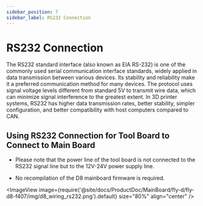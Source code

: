 ```yaml
---
sidebar_position: 7
sidebar_label: RS232 Connection
---
```






# RS232 Connection

The RS232 standard interface (also known as EIA RS-232) is one of the commonly used serial communication interface standards, widely applied in data transmission between various devices. Its stability and reliability make it a preferred communication method for many devices. The protocol uses signal voltage levels different from standard 5V to transmit wire data, which can minimize signal interference to the greatest extent. In 3D printer systems, RS232 has higher data transmission rates, better stability, simpler configuration, and better compatibility with host computers compared to CAN.

## Using RS232 Connection for Tool Board to Connect to Main Board

* Please note that the power line of the tool board is not connected to the RS232 signal line but to the 12V-24V power supply line.

* No recompilation of the D8 mainboard firmware is required.

<ImageView image={require('@site/docs/ProductDoc/MainBoard/fly-d/fly-d8-f407/img/d8_wiring_rs232.png').default} size="80%" align="center" />

<GetRS232ID />